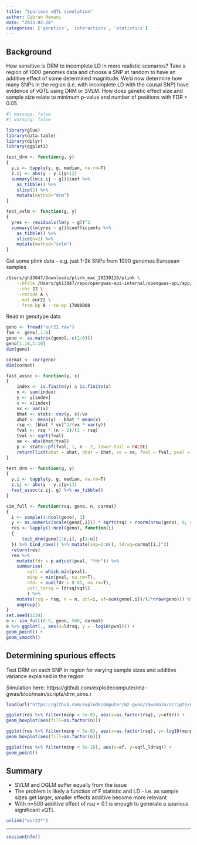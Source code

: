 ```yaml
---
title: "Spurious vQTL simulation"
author: Gibran Hemani
date: "2023-02-28"
categories: ['genetics', 'interactions', 'statistics']
---
```


## Background

How sensitive is DRM to incomplete LD in more realistic scenarios? Take a region of 1000 genomes data and choose a SNP at random to have an additive effect of some determined magnitude. We'd now determine how many SNPs in the region (i.e. with incomplete LD with the causal SNP) have evidence of vQTL using DRM or SVLM. How does genetic effect size and sample size relate to minimum p-value and number of positions with FDR < 0.05.

```r
#| message: false
#| warning: false

library(glue)
library(data.table)
library(dplyr)
library(ggplot2)
```

```r
test_drm <- function(g, y)
{
  y.i <- tapply(y, g, median, na.rm=T)
  z.ij <- abs(y - y.i[g+1])
  summary(lm(z.ij ~ g))$coef %>%
    as_tibble() %>%
    slice(2) %>%
    mutate(method="drm")
}

test_svlm <- function(g, y)
{
  yres <- residuals(lm(y ~ g))^2
  summary(lm(yres ~ g))$coefficients %>%
    as_tibble() %>%
    slice(n=2) %>%
    mutate(method="svlm")
}
```

Get some plink data - e.g. just 1-2k SNPs from 1000 genomes European samples

```bash
/Users/gh13047/Downloads/plink_mac_20230116/plink \
    --bfile /Users/gh13047/repo/opengwas-api-internal/opengwas-api/app/ld_files/EUR \
    --chr 22 \
    --recode A \
    --out eur22 \
    --from-bp 0 --to-bp 17000000
```

Read in genotype data

```r
geno <- fread("eur22.raw")
fam <- geno[,1:6]
geno <- as.matrix(geno[,-c(1:6)])
geno[1:10,1:10]
dim(geno)

cormat <- cor(geno)
dim(cormat)
```

```r
fast_assoc <- function(y, x)
{
    index <- is.finite(y) & is.finite(x)
    n <- sum(index)
    y <- y[index]
    x <- x[index]
    vx <- var(x)
    bhat <- stats::cov(y, x)/vx
    ahat <- mean(y) - bhat * mean(x)
    rsq <- (bhat * vx)^2/(vx * var(y))
    fval <- rsq * (n - 2)/(1 - rsq)
    tval <- sqrt(fval)
    se <- abs(bhat/tval)
    p <- stats::pf(fval, 1, n - 2, lower.tail = FALSE)
    return(list(ahat = ahat, bhat = bhat, se = se, fval = fval, pval = p, n = n))
}

test_drm <- function(g, y)
{
  y.i <- tapply(y, g, median, na.rm=T)
  z.ij <- abs(y - y.i[g+1])
  fast_assoc(z.ij, g) %>% as_tibble()
}

sim_full <- function(rsq, geno, n, cormat)
{
  i <- sample(1:ncol(geno), 1)
  y <- as.numeric(scale(geno[,i])) * sqrt(rsq) + rnorm(nrow(geno), 0, sqrt(1-rsq))
  res <- lapply(1:ncol(geno), function(i)
  {
      test_drm(geno[1:n,i], y[1:n])
  }) %>% bind_rows() %>% mutate(snp=1:n(), ldrsq=cormat[i,]^2)
  return(res)
  res %>% 
    mutate(fdr = p.adjust(pval, "fdr")) %>%
    summarise(
        vqtl = which.min(pval),
        minp = min(pval, na.rm=T),
        nfdr = sum(fdr < 0.05, na.rm=T),
        vqtl_ldrsq = ldrsq[vqtl]
        ) %>%
    mutate(rsq = rsq, n = n, qtl=i, af=sum(geno[,i])/(2*nrow(geno))) %>%
    ungroup()
}
set.seed(1234)
o <- sim_full(0.5, geno, 500, cormat)
o %>% ggplot(., aes(x=ldrsq, y = -log10(pval))) +
geom_point() +
geom_smooth()
```


## Determining spurious effects

Test DRM on each SNP in region for varying sample sizes and additive variance explained in the region

Simulation here: https://github.com/explodecomputer/mz-gwas/blob/main/scripts/drm_sims.r

```r
load(url("https://github.com/explodecomputer/mz-gwas/raw/main/scripts/drm_sims.rdata"))

ggplot(res %>% filter(minp < 5e-8), aes(x=as.factor(rsq), y=nfdr)) +
geom_boxplot(aes(fill=as.factor(n)))
```


```r
ggplot(res %>% filter(minp < 5e-8), aes(x=as.factor(rsq), y=-log10(minp))) +
geom_boxplot(aes(fill=as.factor(n)))
```


```r
ggplot(res %>% filter(minp < 5e-10), aes(x=af, y=vqtl_ldrsq)) +
geom_point()
```





## Summary

- SVLM and DGLM suffer equally from the issue
- The problem is likely a function of F statistic and LD - i.e. as sample sizes get larger, smaller effects additive become more relevant
- With n=500 additive effect of rsq = 0.1 is enough to generate a spurious significant vQTL


```r
unlink("eur22*")
```

---

```r
sessionInfo()
```
